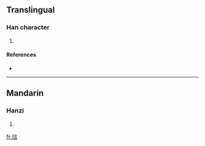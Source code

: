 ==Translingual==

===Han character===
{{Han char|rn=96|rad=玉|as=07|sn=11|four=|canj=一土卜一口 (MGYMR)}}

# {{defn|Han|sort=玉07}}

====References====
* {{Han ref|kx=0732.280|dkj=21010|dj=1144.050|hdz=21118.070|uh=7402|ud=29698}}

----

==Mandarin==

===Hanzi===
{{cmn-hanzi|pin=[[juān]] ([[juan1]]), [[xuàn]] ([[xuan4]]), [[yán]] ([[yan2]])|wg=chüan<sup>1</sup>, hsüan<sup>4</sup>, yen<sup>2</sup>}}

# {{defn|Mandarin|sort=玉07}}

[[fr:琂]]
